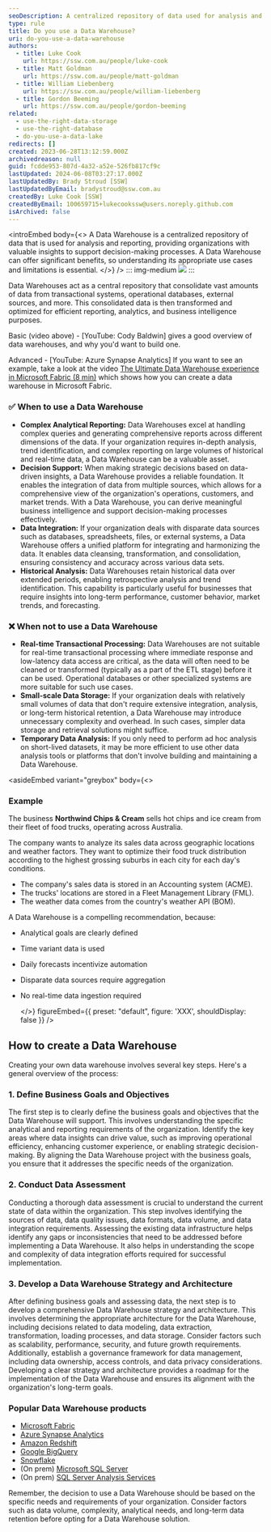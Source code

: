 ```yaml
---
seoDescription: A centralized repository of data used for analysis and reporting, providing valuable insights to support decision-making processes.
type: rule
title: Do you use a Data Warehouse?
uri: do-you-use-a-data-warehouse
authors:
  - title: Luke Cook
    url: https://ssw.com.au/people/luke-cook
  - title: Matt Goldman
    url: https://ssw.com.au/people/matt-goldman
  - title: William Liebenberg
    url: https://ssw.com.au/people/william-liebenberg
  - title: Gordon Beeming
    url: https://ssw.com.au/people/gordon-beeming
related:
  - use-the-right-data-storage
  - use-the-right-database
  - do-you-use-a-data-lake
redirects: []
created: 2023-06-28T13:12:59.000Z
archivedreason: null
guid: fcdde953-807d-4a32-a52e-526fb817cf9c
lastUpdated: 2024-06-08T03:27:17.000Z
lastUpdatedBy: Brady Stroud [SSW]
lastUpdatedByEmail: bradystroud@ssw.com.au
createdBy: Luke Cook [SSW]
createdByEmail: 100659715+lukecookssw@users.noreply.github.com
isArchived: false
---
```


<introEmbed
  body={<>
A Data Warehouse is a centralized repository of data that is used for analysis and reporting, providing organizations with valuable insights to support decision-making processes. A Data Warehouse can offer significant benefits, so understanding its appropriate use cases and limitations is essential.
  </>}
/>
::: img-medium
![](/uploads/rules/do-you-use-a-data-warehouse/datawarehouse.jpg)
:::

Data Warehouses act as a central repository that consolidate vast amounts of data from transactional systems, operational databases, external sources, and more. This consolidated data is then transformed and optimized for efficient reporting, analytics, and business intelligence purposes.

<youtubeEmbed url="https://www.youtube.com/watch?v=AIGRlKiiF50" description="Video: Introduction to Data Warehouses (3 min)" />

Basic (video above) - \[YouTube: Cody Baldwin] gives a good overview of data warehouses, and why you'd want to build one.

Advanced - \[YouTube: Azure Synapse Analytics] If you want to see an example, take a look at the video [The Ultimate Data Warehouse experience in Microsoft Fabric (8 min)](https://www.youtube.com/watch?v=GnCI22Tp-cM) which shows how you can create a data warehouse in Microsoft Fabric.

### ✅ When to use a Data Warehouse

* **Complex Analytical Reporting:** Data Warehouses excel at handling complex queries and generating comprehensive reports across different dimensions of the data. If your organization requires in-depth analysis, trend identification, and complex reporting on large volumes of historical and real-time data, a Data Warehouse can be a valuable asset.
* **Decision Support:** When making strategic decisions based on data-driven insights, a Data Warehouse provides a reliable foundation. It enables the integration of data from multiple sources, which allows for a comprehensive view of the organization's operations, customers, and market trends. With a Data Warehouse, you can derive meaningful business intelligence and support decision-making processes effectively.
* **Data Integration:** If your organization deals with disparate data sources such as databases, spreadsheets, files, or external systems, a Data Warehouse offers a unified platform for integrating and harmonizing the data. It enables data cleansing, transformation, and consolidation, ensuring consistency and accuracy across various data sets.
* **Historical Analysis:** Data Warehouses retain historical data over extended periods, enabling retrospective analysis and trend identification. This capability is particularly useful for businesses that require insights into long-term performance, customer behavior, market trends, and forecasting.

### ❌ When **not** to use a Data Warehouse

* **Real-time Transactional Processing:** Data Warehouses are not suitable for real-time transactional processing where immediate response and low-latency data access are critical, as the data will often need to be cleaned or transformed (typically as a part of the ETL stage) before it can be used. Operational databases or other specialized systems are more suitable for such use cases.
* **Small-scale Data Storage:** If your organization deals with relatively small volumes of data that don't require extensive integration, analysis, or long-term historical retention, a Data Warehouse may introduce unnecessary complexity and overhead. In such cases, simpler data storage and retrieval solutions might suffice.
* **Temporary Data Analysis:** If you only need to perform ad hoc analysis on short-lived datasets, it may be more efficient to use other data analysis tools or platforms that don't involve building and maintaining a Data Warehouse.

<asideEmbed
  variant="greybox"
  body={<>
    
### Example

The business **Northwind Chips & Cream** sells hot chips and ice cream from their fleet of food trucks, operating across Australia.

The company wants to analyze its sales data across geographic locations and weather factors. They want to optimize their food truck distribution according to the highest grossing suburbs in each city for each day's conditions.

* The company's sales data is stored in an Accounting system (ACME).
* The trucks' locations are stored in a Fleet Management Library (FML).
* The weather data comes from the country's weather API (BOM).

A Data Warehouse is a compelling recommendation, because:

* Analytical goals are clearly defined
* Time variant data is used
* Daily forecasts incentivize automation
* Disparate data sources require aggregation
* No real-time data ingestion required

  </>}
  figureEmbed={{
    preset: "default",
    figure: 'XXX',
    shouldDisplay: false
  }}
/>

## How to create a Data Warehouse

Creating your own data warehouse involves several key steps. Here's a general overview of the process:

### 1. Define Business Goals and Objectives

The first step is to clearly define the business goals and objectives that the Data Warehouse will support. This involves understanding the specific analytical and reporting requirements of the organization. Identify the key areas where data insights can drive value, such as improving operational efficiency, enhancing customer experience, or enabling strategic decision-making. By aligning the Data Warehouse project with the business goals, you ensure that it addresses the specific needs of the organization.

### 2. Conduct Data Assessment

Conducting a thorough data assessment is crucial to understand the current state of data within the organization. This step involves identifying the sources of data, data quality issues, data formats, data volume, and data integration requirements. Assessing the existing data infrastructure helps identify any gaps or inconsistencies that need to be addressed before implementing a Data Warehouse. It also helps in understanding the scope and complexity of data integration efforts required for successful implementation.

### 3. Develop a Data Warehouse Strategy and Architecture

After defining business goals and assessing data, the next step is to develop a comprehensive Data Warehouse strategy and architecture. This involves determining the appropriate architecture for the Data Warehouse, including decisions related to data modeling, data extraction, transformation, loading processes, and data storage. Consider factors such as scalability, performance, security, and future growth requirements. Additionally, establish a governance framework for data management, including data ownership, access controls, and data privacy considerations. Developing a clear strategy and architecture provides a roadmap for the implementation of the Data Warehouse and ensures its alignment with the organization's long-term goals.

### Popular Data Warehouse products

* [Microsoft Fabric](https://www.microsoft.com/en-au/microsoft-fabric?WT.mc_id=DP-MVP-33518)
* [Azure Synapse Analytics](https://azure.microsoft.com/en-au/products/synapse-analytics/?WT.mc_id=DP-MVP-33518)
* [Amazon Redshift](https://aws.amazon.com/redshift/)
* [Google BigQuery](https://cloud.google.com/bigquery)
* [Snowflake](https://www.snowflake.com/)
* (On prem) [Microsoft SQL Server](https://www.microsoft.com/en-au/sql-server/sql-server-downloads?WT.mc_id=DP-MVP-33518)
* (On prem) [SQL Server Analysis Services](https://learn.microsoft.com/en-us/analysis-services/ssas-overview?view=asallproducts-allversions&WT.mc_id=DP-MVP-33518)

Remember, the decision to use a Data Warehouse should be based on the specific needs and requirements of your organization. Consider factors such as data volume, complexity, analytical needs, and long-term data retention before opting for a Data Warehouse solution.
